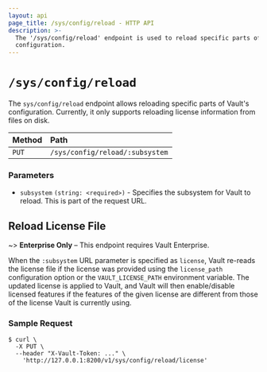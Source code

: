 ```yaml
---
layout: api
page_title: /sys/config/reload - HTTP API
description: >-
  The '/sys/config/reload' endpoint is used to reload specific parts of Vault's
  configuration.
---
```


# `/sys/config/reload`

The `sys/config/reload` endpoint allows reloading specific parts of Vault's configuration.
Currently, it only supports reloading license information from files on disk.

| Method | Path                          |
| :----- | :---------------------------- |
| `PUT`  | `/sys/config/reload/:subsystem` |

### Parameters

- `subsystem` `(string: <required>)` - Specifies the subsystem for Vault to reload. This is part of the request URL.

## Reload License File

~> **Enterprise Only** – This endpoint requires Vault Enterprise.

When the `:subsystem` URL parameter is specified as `license`, Vault re-reads
the license file if the license was provided using the `license_path` configuration
option or the `VAULT_LICENSE_PATH` environment variable.  The updated license is
applied to Vault, and Vault will then enable/disable licensed features if the features
of the given license are different from those of the license Vault is currently using.

### Sample Request

```shell-session
$ curl \
  -X PUT \
  --header "X-Vault-Token: ..." \
    'http://127.0.0.1:8200/v1/sys/config/reload/license'
```
